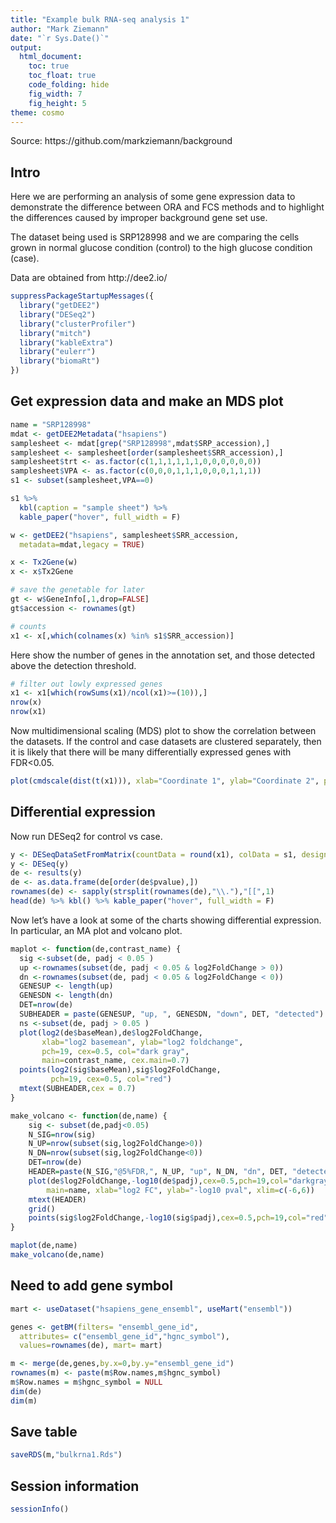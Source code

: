 ```yaml
---
title: "Example bulk RNA-seq analysis 1"
author: "Mark Ziemann"
date: "`r Sys.Date()`"
output:
  html_document:
    toc: true
    toc_float: true
    code_folding: hide
    fig_width: 7
    fig_height: 5
theme: cosmo
---
```


Source: https://github.com/markziemann/background

## Intro

Here we are performing an analysis of some gene expression data to demonstrate the difference between ORA and FCS methods and to highlight the differences caused by improper background gene set use.

The dataset being used is SRP128998 and we are comparing the cells grown in normal glucose condition (control) to the high glucose condition (case).

Data are obtained from http://dee2.io/

```r

suppressPackageStartupMessages({
  library("getDEE2")
  library("DESeq2")
  library("clusterProfiler")
  library("mitch")
  library("kableExtra")
  library("eulerr")
  library("biomaRt")
})

```

## Get expression data and make an MDS plot

```r

name = "SRP128998"
mdat <- getDEE2Metadata("hsapiens")
samplesheet <- mdat[grep("SRP128998",mdat$SRP_accession),]
samplesheet <- samplesheet[order(samplesheet$SRR_accession),]
samplesheet$trt <- as.factor(c(1,1,1,1,1,1,0,0,0,0,0,0))
samplesheet$VPA <- as.factor(c(0,0,0,1,1,1,0,0,0,1,1,1))
s1 <- subset(samplesheet,VPA==0)

s1 %>%
  kbl(caption = "sample sheet") %>%
  kable_paper("hover", full_width = F)

w <- getDEE2("hsapiens", samplesheet$SRR_accession,
  metadata=mdat,legacy = TRUE)

x <- Tx2Gene(w)
x <- x$Tx2Gene

# save the genetable for later
gt <- w$GeneInfo[,1,drop=FALSE]
gt$accession <- rownames(gt)

# counts
x1 <- x[,which(colnames(x) %in% s1$SRR_accession)]

```

Here show the number of genes in the annotation set, and those detected above the detection threshold.

```r

# filter out lowly expressed genes
x1 <- x1[which(rowSums(x1)/ncol(x1)>=(10)),]
nrow(x)
nrow(x1)

```

Now multidimensional scaling (MDS) plot to show the correlation between the datasets.
If the control and case datasets are clustered separately, then it is likely that there will be many differentially expressed genes with FDR<0.05.

```r

plot(cmdscale(dist(t(x1))), xlab="Coordinate 1", ylab="Coordinate 2", pch=19, col=s1$trt, main="MDS")

```

## Differential expression

Now run DESeq2 for control vs case.

```r

y <- DESeqDataSetFromMatrix(countData = round(x1), colData = s1, design = ~ trt)
y <- DESeq(y)
de <- results(y)
de <- as.data.frame(de[order(de$pvalue),])
rownames(de) <- sapply(strsplit(rownames(de),"\\."),"[[",1)
head(de) %>% kbl() %>% kable_paper("hover", full_width = F)

```

Now let's have a look at some of the charts showing differential expression.
In particular, an MA plot and volcano plot.

```r

maplot <- function(de,contrast_name) {
  sig <-subset(de, padj < 0.05 )
  up <-rownames(subset(de, padj < 0.05 & log2FoldChange > 0))
  dn <-rownames(subset(de, padj < 0.05 & log2FoldChange < 0))
  GENESUP <- length(up)
  GENESDN <- length(dn)
  DET=nrow(de)
  SUBHEADER = paste(GENESUP, "up, ", GENESDN, "down", DET, "detected")
  ns <-subset(de, padj > 0.05 )
  plot(log2(de$baseMean),de$log2FoldChange, 
       xlab="log2 basemean", ylab="log2 foldchange",
       pch=19, cex=0.5, col="dark gray",
       main=contrast_name, cex.main=0.7)
  points(log2(sig$baseMean),sig$log2FoldChange,
         pch=19, cex=0.5, col="red")
  mtext(SUBHEADER,cex = 0.7)
}

make_volcano <- function(de,name) {
    sig <- subset(de,padj<0.05)
    N_SIG=nrow(sig)
    N_UP=nrow(subset(sig,log2FoldChange>0))
    N_DN=nrow(subset(sig,log2FoldChange<0))
    DET=nrow(de)
    HEADER=paste(N_SIG,"@5%FDR,", N_UP, "up", N_DN, "dn", DET, "detected")
    plot(de$log2FoldChange,-log10(de$padj),cex=0.5,pch=19,col="darkgray",
        main=name, xlab="log2 FC", ylab="-log10 pval", xlim=c(-6,6))
    mtext(HEADER)
    grid()
    points(sig$log2FoldChange,-log10(sig$padj),cex=0.5,pch=19,col="red")
}

maplot(de,name)
make_volcano(de,name)

```

## Need to add gene symbol

```r

mart <- useDataset("hsapiens_gene_ensembl", useMart("ensembl"))

genes <- getBM(filters= "ensembl_gene_id",
  attributes= c("ensembl_gene_id","hgnc_symbol"),
  values=rownames(de), mart= mart)

m <- merge(de,genes,by.x=0,by.y="ensembl_gene_id")
rownames(m) <- paste(m$Row.names,m$hgnc_symbol)
m$Row.names = m$hgnc_symbol = NULL
dim(de)
dim(m)

```

## Save table

```r

saveRDS(m,"bulkrna1.Rds")

```

## Session information

```r

sessionInfo()

```
